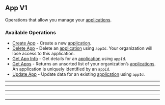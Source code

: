 
## App V1
Operations that allow you manage your [applications](https://hathora.dev/docs/concepts/hathora\-entities\#application).

### Available Operations

* [Create App](/curl/app_v1/create_app) - Create a new [application](https://hathora.dev/docs/concepts/hathora-entities#application).
* [Delete App](/curl/app_v1/delete_app) - Delete an [application](https://hathora.dev/docs/concepts/hathora-entities#application) using `appId`. Your organization will lose access to this application.
* [Get App Info](/curl/app_v1/get_app_info) - Get details for an [application](https://hathora.dev/docs/concepts/hathora-entities#application) using `appId`.
* [Get Apps](/curl/app_v1/get_apps) - Returns an unsorted list of your organization’s [applications](https://hathora.dev/docs/concepts/hathora-entities#application). An application is uniquely identified by an `appId`.
* [Update App](/curl/app_v1/update_app) - Update data for an existing [application](https://hathora.dev/docs/concepts/hathora-entities#application) using `appId`.

---
<CreateApp />

---
<DeleteApp />

---
<GetAppInfo />

---
<GetApps />

---
<UpdateApp />
